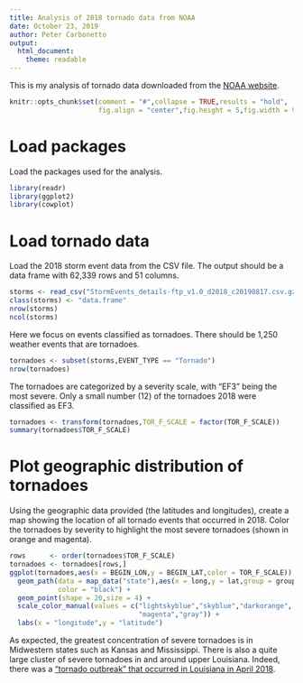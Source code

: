 ```yaml
---
title: Analysis of 2018 tornado data from NOAA
date: October 23, 2019
author: Peter Carbonetto
output:
  html_document:
    theme: readable 
---
```


This is my analysis of tornado data downloaded from the
[NOAA website][noaa-storm-events].

```r
knitr::opts_chunk$set(comment = "#",collapse = TRUE,results = "hold",
                      fig.align = "center",fig.height = 5,fig.width = 9)
```

# Load packages

Load the packages used for the analysis.

```r
library(readr)
library(ggplot2)
library(cowplot)
```

# Load tornado data

Load the 2018 storm event data from the CSV file. The output should be
a data frame with 62,339 rows and 51 columns.

```r
storms <- read_csv("StormEvents_details-ftp_v1.0_d2018_c20190817.csv.gz")
class(storms) <- "data.frame"
nrow(storms)
ncol(storms)
```

Here we focus on events classified as tornadoes. There should be 1,250
weather events that are tornadoes.

```r
tornadoes <- subset(storms,EVENT_TYPE == "Tornado")
nrow(tornadoes)
```

The tornadoes are categorized by a severity scale, with "EF3" being
the most severe. Only a small number (12) of the tornadoes 2018 were
classified as EF3.

```r
tornadoes <- transform(tornadoes,TOR_F_SCALE = factor(TOR_F_SCALE))
summary(tornadoes$TOR_F_SCALE)
```

# Plot geographic distribution of tornadoes

Using the geographic data provided (the latitudes and longitudes),
create a map showing the location of all tornado events that occurred
in 2018. Color the tornadoes by severity to highlight the most severe
tornadoes (shown in orange and magenta).

```r
rows      <- order(tornadoes$TOR_F_SCALE)
tornadoes <- tornadoes[rows,]
ggplot(tornadoes,aes(x = BEGIN_LON,y = BEGIN_LAT,color = TOR_F_SCALE)) +
  geom_path(data = map_data("state"),aes(x = long,y = lat,group = group),
            color = "black") +
  geom_point(shape = 20,size = 4) +
  scale_color_manual(values = c("lightskyblue","skyblue","darkorange",
                                "magenta","gray")) +
  labs(x = "longitude",y = "latitude")
```

As expected, the greatest concentration of severe tornadoes is in
Midwestern states such as Kansas and Mississippi. There is also a
quite large cluster of severe tornadoes in and around upper
Louisiana. Indeed, there was a ["tornado outbreak" that occurred in
Louisiana in April 2018][tornado-outbreak].

[noaa-storm-events]: https://www.ncdc.noaa.gov/stormevents/ftp.jsp
[tornado-outbreak]: https://en.wikipedia.org/wiki/Tornado_outbreak_of_April_13%E2%80%9315,_2018
